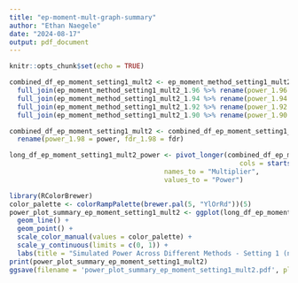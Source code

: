 ```yaml
---
title: "ep-moment-mult-graph-summary"
author: "Ethan Naegele"
date: "2024-08-17"
output: pdf_document
---
```


```r
knitr::opts_chunk$set(echo = TRUE)
```

```r
combined_df_ep_moment_setting1_mult2 <- ep_moment_method_setting1_mult2_1.98 %>% 
  full_join(ep_moment_method_setting1_mult2_1.96 %>% rename(power_1.96 = power, fdr_1.96 = fdr), by = 'a') %>% 
  full_join(ep_moment_method_setting1_mult2_1.94 %>% rename(power_1.94 = power, fdr_1.94 = fdr), by = 'a') %>% 
  full_join(ep_moment_method_setting1_mult2_1.92 %>% rename(power_1.92 = power, fdr_1.92 = fdr), by = 'a') %>% 
  full_join(ep_moment_method_setting1_mult2_1.90 %>% rename(power_1.90 = power, fdr_1.90 = fdr), by = 'a')

combined_df_ep_moment_setting1_mult2 <- combined_df_ep_moment_setting1_mult2 %>% 
  rename(power_1.98 = power, fdr_1.98 = fdr)
```

```r
long_df_ep_moment_setting1_mult2_power <- pivot_longer(combined_df_ep_moment_setting1_mult2, 
                                                          cols = starts_with("power_"), 
                                       names_to = "Multiplier", 
                                       values_to = "Power")

```

```r
library(RColorBrewer)
color_palette <- colorRampPalette(brewer.pal(5, "YlOrRd"))(5)
power_plot_summary_ep_moment_setting1_mult2 <- ggplot(long_df_ep_moment_setting1_mult2_power, aes(x = a, y = Power, color = Multiplier)) +
  geom_line() +
  geom_point() +
  scale_color_manual(values = color_palette) +
  scale_y_continuous(limits = c(0, 1)) + 
  labs(title = "Simulated Power Across Different Methods - Setting 1 (n = 200, d = 40, k = 8)", x = "Signal Strength - Amplitude", y = "Simulated Power") 
print(power_plot_summary_ep_moment_setting1_mult2)
ggsave(filename = 'power_plot_summary_ep_moment_setting1_mult2.pdf', plot = power_plot_summary_ep_moment_setting1_mult2)
```
